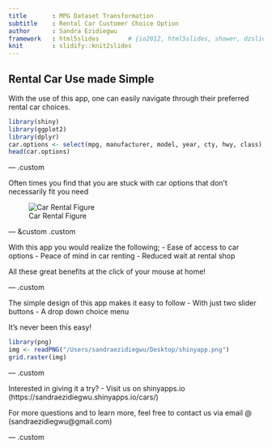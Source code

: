 ```yaml
---
title       : MPG Dataset Transformation
subtitle    : Rental Car Customer Choice Option
author      : Sandra Ezidiegwu
framework   : html5slides        # {io2012, html5slides, shower, dzslides, ...}
knit        : slidify::knit2slides
---
```


## Rental Car Use made Simple
With the use of this app, one can easily navigate through their preferred rental car choices. 
```r
library(shiny)
library(ggplot2)
library(dplyr)
car.options <- select(mpg, manufacturer, model, year, cty, hwy, class)
head(car.options) 
```

--- .custom

Often times you find that you are stuck with car options that don't necessarily fit you need

![Car Rental Figure](http://cdn.moneycrashers.com/wp-content/uploads/2014/07/zipcar-cars.png)


--- &custom .custom

With this app you would realize the following;
- Ease of access to car options
- Peace of mind in car renting
- Reduced wait at rental shop

All these great benefits at the click of your mouse at home!

--- .custom

The simple design of this app makes it easy to follow
- With just two slider buttons 
- A drop down choice menu 

It's never been this easy!
```r
library(png)
img <- readPNG("/Users/sandraezidiegwu/Desktop/shinyapp.png")
grid.raster(img)
```

--- .custom

Interested in giving it a try?
- Visit us on shinyapps.io (https://sandraezidiegwu.shinyapps.io/cars/)

For more questions and to learn more, feel free to contact us via email @ (sandraezidiegwu@gmail.com)

--- .custom


